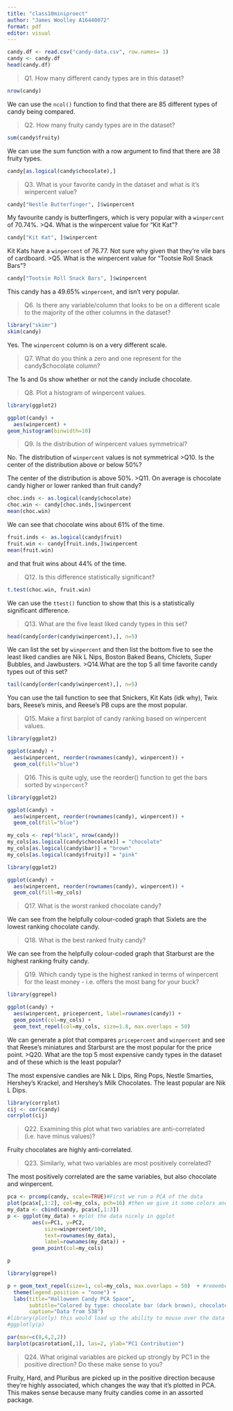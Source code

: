 ```yaml
---
title: "class10miniproect"
author: "James Woolley A16440072"
format: pdf
editor: visual
---
```


```r
candy.df <- read.csv("candy-data.csv", row.names= 1)
candy <- candy.df
head(candy.df)
```


>Q1. How many different candy types are in this dataset?

```r
nrow(candy)
```
We can use the `ncol()` function to find that there are 85 different types of candy being compared.

>Q2. How many fruity candy types are in the dataset?

```r
sum(candy$fruity)
```
We can use the sum function with a row argument to find that there are 38 fruity types.

```r
candy[as.logical(candy$chocolate),]
```
>Q3. What is your favorite candy in the dataset and what is it’s winpercent value?

```r
candy["Nestle Butterfinger", ]$winpercent
```
My favourite candy is butterfingers, which is very popular with a `winpercent` of 70.74%. 
>Q4. What is the winpercent value for “Kit Kat”?

```r
candy["Kit Kat", ]$winpercent
```
Kit Kats have a `winpercent` of 76.77. Not sure why given that they're vile bars of cardboard. 
>Q5. What is the winpercent value for “Tootsie Roll Snack Bars”?

```r
candy["Tootsie Roll Snack Bars", ]$winpercent
```
This candy has a 49.65% `winpercent`, and isn't very popular.

>Q6. Is there any variable/column that looks to be on a different scale to the majority of the other columns in the dataset?

```r
library("skimr")
skim(candy)
```
Yes. The `winpercent` column is on a very different scale. 

>Q7. What do you think a zero and one represent for the candy$chocolate column?

The 1s and 0s show whether or not the candy include chocolate.

>Q8. Plot a histogram of winpercent values.

```r
library(ggplot2)

ggplot(candy) + 
  aes(winpercent) +
geom_histogram(binwidth=10)
```
>Q9. Is the distribution of winpercent values symmetrical?

No. The distribution of `winpercent` values is not symmetrical
>Q10. Is the center of the distribution above or below 50%?

The center of the distribution is above 50%.
>Q11. On average is chocolate candy higher or lower ranked than fruit candy?

```r
choc.inds <- as.logical(candy$chocolate)
choc.win <- candy[choc.inds,]$winpercent
mean(choc.win)
```
We can see that chocolate wins about 61% of the time.

```r
fruit.inds <- as.logical(candy$fruit)
fruit.win <- candy[fruit.inds,]$winpercent
mean(fruit.win)
```
and that fruit wins about 44% of the time. 

>Q12. Is this difference statistically significant?

```r
t.test(choc.win, fruit.win)
```

We can use the `ttest()` function to show that this is a statistically significant difference. 

>Q13. What are the five least liked candy types in this set?

```r
head(candy[order(candy$winpercent),], n=5)
```
We can list the set by `winpercent` and then list the bottom five to see the least liked candies are Nik L Nips, Boston Baked Beans, Chiclets, Super Bubbles, and Jawbusters.
>Q14.What are the top 5 all time favorite candy types out of this set?

```r
tail(candy[order(candy$winpercent),], n=5)
```
You can use the tail function to see that Snickers, Kit Kats (idk why), Twix bars, Reese's minis, and Reese's PB cups are the most popular. 

>Q15. Make a first barplot of candy ranking based on winpercent values.

```r
library(ggplot2)

ggplot(candy) + 
  aes(winpercent, reorder(rownames(candy), winpercent)) +
  geom_col(fill="blue")
```

>Q16. This is quite ugly, use the reorder() function to get the bars sorted by `winpercent`?

```r
library(ggplot2)

ggplot(candy) + 
  aes(winpercent, reorder(rownames(candy), winpercent)) +
  geom_col(fill="blue")
```

```r
my_cols <- rep("black", nrow(candy))
my_cols[as.logical(candy$chocolate)] = "chocolate"
my_cols[as.logical(candy$bar)] = "brown"
my_cols[as.logical(candy$fruity)] = "pink"

library(ggplot2)

ggplot(candy) + 
  aes(winpercent, reorder(rownames(candy), winpercent)) +
  geom_col(fill=my_cols)
```
>Q17. What is the worst ranked chocolate candy?

  We can see from the helpfully colour-coded graph that Sixlets are the lowest ranking chocolate candy.

>Q18. What is the best ranked fruity candy?

  We can see from the helpfully colour-coded graph that Starburst are the highest ranking fruity candy.
  
>Q19. Which candy type is the highest ranked in terms of winpercent for the least money - i.e. offers the most bang for your buck?

```r
library(ggrepel)

ggplot(candy) +
  aes(winpercent, pricepercent, label=rownames(candy)) +
  geom_point(col=my_cols) + 
  geom_text_repel(col=my_cols, size=1.8, max.overlaps = 50)
```
We can generate a plot that compares `pricepercent` and `winpercent` and see that Reese's miniatures and Starburst are the most popular for the price point. 
>Q20. What are the top 5 most expensive candy types in the dataset and of these which is the least popular?

The most expensive candies are Nik L Dips, Ring Pops, Nestle Smarties, Hershey's Krackel, and Hershey's Milk Chocolates. The least popular are Nik L Dips. 

```r
library(corrplot)
cij <- cor(candy)
corrplot(cij)
```


>Q22. Examining this plot what two variables are anti-correlated (i.e. have minus values)?

Fruity chocolates are highly anti-correlated.

>Q23. Similarly, what two variables are most positively correlated?

The most positively correlated are the same variables, but also chocolate and winpercent.

```r
pca <- prcomp(candy, scale=TRUE)#First we run a PCA of the data
plot(pca$x[,1:2], col=my_cols, pch=16) #then we give it some colors and make the dot size correct
my_data <- cbind(candy, pca$x[,1:3])
p <- ggplot(my_data) + #plot the data nicely in ggplot
        aes(x=PC1, y=PC2, 
            size=winpercent/100,  
            text=rownames(my_data),
            label=rownames(my_data)) +
        geom_point(col=my_cols)

p
```

```r
library(ggrepel)

p + geom_text_repel(size=1, col=my_cols, max.overlaps = 50)  + #remember to change the size and max overlaps to make sure the plot looks readable.
  theme(legend.position = "none") +
  labs(title="Halloween Candy PCA Space",
       subtitle="Colored by type: chocolate bar (dark brown), chocolate other (light brown), fruity (red), other (black)",
       caption="Data from 538")
#library(plotly) this would load up the ability to mouse over the data to see what it is, but we can't export it as a PDF that way so we won't do that now.
#ggplotly(p)
```
```r
par(mar=c(8,4,2,2))
barplot(pca$rotation[,1], las=2, ylab="PC1 Contribution")
```

>Q24. What original variables are picked up strongly by PC1 in the positive direction? Do these make sense to you?

Fruity, Hard, and Pluribus are picked up in the positive direction because they're highly associated, which changes the way that it's plotted in PCA. This makes sense because many fruity candies come in an assorted package. 